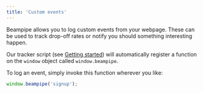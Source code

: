 ```yaml
---
title: 'Custom events'
---
```


Beampipe allows you to log custom events from your webpage. These can be used to track drop-off rates or notify you should something interesting happen.

Our tracker script (see [Getting started](/getting-started)) will automatically register a function on the `window` object called `window.beampipe`.

To log an event, simply invoke this function wherever you like:

```js
window.beampipe('signup');
```
